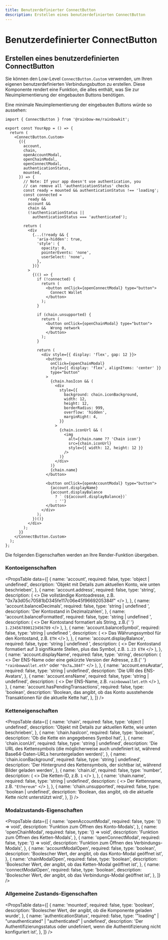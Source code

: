 ```yaml
---
title: Benutzerdefinierter ConnectButton
description: Erstellen eines benutzerdefinierten ConnectButton
---
```


# Benutzerdefinierter ConnectButton

## Erstellen eines benutzerdefinierten ConnectButton

Sie können den Low-Level `ConnectButton.Custom` verwenden, um Ihren eigenen benutzerdefinierten Verbindungsbutton zu erstellen. Diese Komponente rendert eine Funktion, die alles enthält, was Sie zur Neuimplementierung der eingebauten Buttons benötigen.

Eine minimale Neuimplementierung der eingebauten Buttons würde so aussehen:

```tsx
import { ConnectButton } from '@rainbow-me/rainbowkit';

export const YourApp = () => {
  return (
    <ConnectButton.Custom>
      {({
        account,
        chain,
        openAccountModal,
        openChainModal,
        openConnectModal,
        authenticationStatus,
        mounted,
      }) => {
        // Note: If your app doesn't use authentication, you
        // can remove all 'authenticationStatus' checks
        const ready = mounted && authenticationStatus !== 'loading';
        const connected =
          ready &&
          account &&
          chain &&
          (!authenticationStatus ||
            authenticationStatus === 'authenticated');

        return (
          <div
            {...(!ready && {
              'aria-hidden': true,
              'style': {
                opacity: 0,
                pointerEvents: 'none',
                userSelect: 'none',
              },
            })}
          >
            {(() => {
              if (!connected) {
                return (
                  <button onClick={openConnectModal} type="button">
                    Connect Wallet
                  </button>
                );
              }

              if (chain.unsupported) {
                return (
                  <button onClick={openChainModal} type="button">
                    Wrong network
                  </button>
                );
              }

              return (
                <div style={{ display: 'flex', gap: 12 }}>
                  <button
                    onClick={openChainModal}
                    style={{ display: 'flex', alignItems: 'center' }}
                    type="button"
                  >
                    {chain.hasIcon && (
                      <div
                        style={{
                          background: chain.iconBackground,
                          width: 12,
                          height: 12,
                          borderRadius: 999,
                          overflow: 'hidden',
                          marginRight: 4,
                        }}
                      >
                        {chain.iconUrl && (
                          <img
                            alt={chain.name ?? 'Chain icon'}
                            src={chain.iconUrl}
                            style={{ width: 12, height: 12 }}
                          />
                        )}
                      </div>
                    )}
                    {chain.name}
                  </button>

                  <button onClick={openAccountModal} type="button">
                    {account.displayName}
                    {account.displayBalance
                      ? ` (${account.displayBalance})`
                      : ''}
                  </button>
                </div>
              );
            })()}
          </div>
        );
      }}
    </ConnectButton.Custom>
  );
};
```

Die folgenden Eigenschaften werden an Ihre Render-Funktion übergeben.

### Kontoeigenschaften

<PropsTable
  data={[
    {
      name: 'account',
      required: false,
      type: 'object | undefined',
      description:
        'Objekt mit Details zum aktuellen Konto, wie unten beschrieben',
    },
    {
      name: 'account.address',
      required: false,
      type: 'string',
      description: (
        <>
          Die vollständige Kontoadresse, z.B. "0x7a3d05c70581bD345fe117c06e45f9669205384f"
        </>
      ),
    },
    {
      name: 'account.balanceDecimals',
      required: false,
      type: 'string | undefined	',
      description: 'Der Kontostand in Dezimalzahlen',
    },
    {
      name: 'account.balanceFormatted',
      required: false,
      type: 'string | undefined	',
      description: (
        <>
          Der Kontostand formatiert als String, z.B.{' '}
          <code>1.234567890123456789</code>
        </>
      ),
    },
    {
      name: 'account.balanceSymbol',
      required: false,
      type: 'string | undefined	',
      description: (
        <>
          Das Währungssymbol für den Kontostand, z.B. <code>ETH</code>
        </>
      ),
    },
    {
      name: 'account.displayBalance',
      required: false,
      type: 'string | undefined	',
      description: (
        <>
          Der Kontostand formatiert auf 3 signifikante Stellen, plus das
          Symbol, z.B. <code>1.23 ETH</code>
        </>
      ),
    },
    {
      name: 'account.displayName',
      required: false,
      type: 'string',
      description: (
        <>
          Der ENS-Name oder eine gekürzte Version der Adresse, z.B.{' '}
          <code>"rainbowwallet.eth"</code> oder <code>"0x7a…384f"</code>
        </>
      ),
    },
    {
      name: 'account.ensAvatar',
      required: false,
      type: 'string	| undefined',
      description: 'Die URI des ENS-Avatars',
    },
    {
      name: 'account.ensName',
      required: false,
      type: 'string	| undefined',
      description: (
        <>
          Der ENS-Name, z.B. <code>rainbowwallet.eth</code>
        </>
      ),
    },
    {
      name: 'account.hasPendingTransactions',
      required: false,
      type: 'boolean',
      description:
        'Boolean, das angibt, ob das Konto ausstehende Transaktionen für die aktuelle Kette hat',
    },
  ]}
/>

### Ketteneigenschaften

<PropsTable
  data={[
    {
      name: 'chain',
      required: false,
      type: 'object | undefined',
      description:
        'Objekt mit Details zur aktuellen Kette, wie unten beschrieben',
    },
    {
      name: 'chain.hasIcon',
      required: false,
      type: 'boolean',
      description: 'Ob die Kette ein angegebenes Symbol hat',
    },
    {
      name: 'chain.iconUrl',
      required: false,
      type: 'string | undefined',
      description:
        'Die URL des Kettensymbols (die möglicherweise auch undefiniert ist, während Base64-Daten-URLs heruntergeladen werden)',
    },
    {
      name: 'chain.iconBackground',
      required: false,
      type: 'string | undefined',
      description:
        'Der Hintergrund des Kettensymbols, der sichtbar ist, während Bilder geladen werden',
    },
    {
      name: 'chain.id',
      required: false,
      type: 'number',
      description: (
        <>
          Die Ketten-ID, z.B. <code>1</code>
        </>
      ),
    },
    {
      name: 'chain.name',
      required: false,
      type: 'string | undefined',
      description: (
        <>
          Der Kettenname, z.B. <code>"Ethereum"</code>
        </>
      ),
    },
    {
      name: 'chain.unsupported',
      required: false,
      type: 'boolean | undefined',
      description:
        'Boolean, das angibt, ob die aktuelle Kette nicht unterstützt wird',
    },
  ]}
/>

### Modalzustands-Eigenschaften

<PropsTable
  data={[
    {
      name: 'openAccountModal',
      required: false,
      type: '() => void',
      description: 'Funktion zum Öffnen des Konto-Modals',
    },
    {
      name: 'openChainModal',
      required: false,
      type: '() => void',
      description: 'Funktion zum Öffnen des Ketten-Modals',
    },
    {
      name: 'openConnectModal',
      required: false,
      type: '() => void',
      description: 'Funktion zum Öffnen des Verbindungs-Modals',
    },
    {
      name: 'accountModalOpen',
      required: false,
      type: 'boolean',
      description:
        'Boolescher Wert, der angibt, ob das Konto-Modal geöffnet ist',
    },
    {
      name: 'chainModalOpen',
      required: false,
      type: 'boolean',
      description: 'Boolescher Wert, der angibt, ob das Ketten-Modal geöffnet ist',
    },
    {
      name: 'connectModalOpen',
      required: false,
      type: 'boolean',
      description:
        'Boolescher Wert, der angibt, ob das Verbindungs-Modal geöffnet ist',
    },
  ]}
/>

### Allgemeine Zustands-Eigenschaften

<PropsTable
  data={[
    {
      name: 'mounted',
      required: false,
      type: 'boolean',
      description:
        'Boolescher Wert, der angibt, ob die Komponente geladen wurde',
    },
    {
      name: 'authenticationStatus',
      required: false,
      type: '"loading" | "unauthenticated" | "authenticated" | undefined',
      description:
        'Der Authentifizierungsstatus oder undefiniert, wenn die Authentifizierung nicht konfiguriert ist',
    },
  ]}
/>
